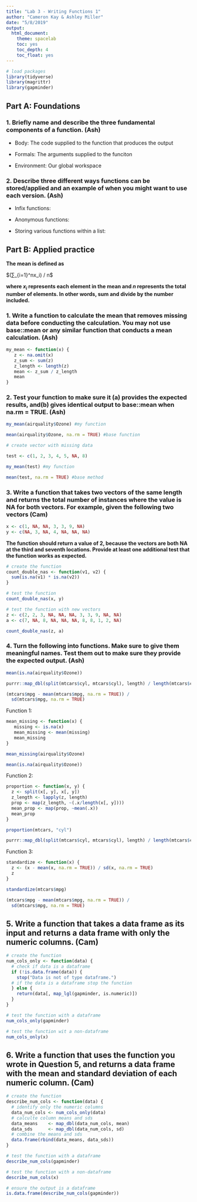 ```yaml
---
title: "Lab 3 - Writing Functions 1"
author: "Cameron Kay & Ashley Miller"
date: "5/8/2019"
output: 
  html_document:
    theme: spacelab
    toc: yes
    toc_depth: 4
    toc_float: yes
---
```


```r
# load packages
library(tidyverse)
library(magrittr)
library(gapminder)
```

## Part A: Foundations

### 1. Briefly name and describe the three fundamental components of a function. (Ash)

 + Body: The code supplied to the function that produces the output
 
 + Formals: The arguments supplied to the funciton
 
 + Environment: Our global workspace
 

### 2. Describe three different ways functions can be stored/applied and an example of when you might want to use each version. (Ash)

+ Infix functions: 

+ Anonymous functions:

+ Storing various functions within a list:


## Part B: Applied practice

**The mean is defined as**

$(∑_{i=1}^nx_i) / n$

**where $x_i$ represents each element in the mean and $n$ represents the total number of elements. In other words, sum and divide by the number included.**

### 1. Write a function to calculate the mean that removes missing data before conducting the calculation. You may not use base::mean or any similar function that conducts a mean calculation. (Ash)

```r

my_mean <- function(x) {
   z <- na.omit(x)
   z_sum <- sum(z)
   z_length <- length(z)
   mean <- z_sum / z_length
   mean
}

```

### 2. Test your function to make sure it (a) provides the expected results, and(b) gives identical output to base::mean when na.rm = TRUE. (Ash)

```r

my_mean(airquality$Ozone) #my function

mean(airquality$Ozone, na.rm = TRUE) #base function

# create vector with missing data

test <- c(1, 2, 3, 4, 5, NA, 8)

my_mean(test) #my function

mean(test, na.rm = TRUE) #base method

```

### 3. Write a function that takes two vectors of the same length and returns the total number of instances where the value is NA for both vectors. For example, given the following two vectors (Cam)

```r
x <- c(1, NA, NA, 3, 3, 9, NA)
y <- c(NA, 3, NA, 4, NA, NA, NA)
```

**The function should return a value of 2, because the vectors are both NA at the third and seventh locations. Provide at least one additional test that the function works as expected.**

```r
# create the function
count_double_nas <- function(v1, v2) {
  sum(is.na(v1) * is.na(v2))
}

# test the function
count_double_nas(x, y)

# test the function with new vectors
z <- c(2, 2, 3, NA, NA, NA, 3, 3, 9, NA, NA)
a <- c(7, NA, 8, NA, NA, NA, 8, 8, 1, 2, NA)

count_double_nas(z, a)
```

### 4. Turn the following into functions. Make sure to give them meaningful names. Test them out to make sure they provide the expected output. (Ash)

```r
mean(is.na(airquality$Ozone))

purrr::map_dbl(split(mtcars$cyl, mtcars$cyl), length) / length(mtcars$cyl)

(mtcars$mpg - mean(mtcars$mpg, na.rm = TRUE)) / 
  sd(mtcars$mpg, na.rm = TRUE) 
```

Function 1:

```r

mean_missing <- function(x) {
   missing <- is.na(x)
   mean_missing <- mean(missing)
   mean_missing
}

mean_missing(airquality$Ozone)

mean(is.na(airquality$Ozone))

```

Function 2:

```r

proportion <- function(x, y) {
  z <- split(x[, y], x[, y])
  z_length <- lapply(z, length)
  prop <- map(z_length, ~(.x/length(x[, y])))
  mean_prop <- map(prop, ~mean(.x))
  mean_prop
}

proportion(mtcars, "cyl")

purrr::map_dbl(split(mtcars$cyl, mtcars$cyl), length) / length(mtcars$cyl)

```

Function 3:

```r

standardize <- function(x) {
  z <- (x - mean(x, na.rm = TRUE)) / sd(x, na.rm = TRUE) 
  z
}

standardize(mtcars$mpg)

(mtcars$mpg - mean(mtcars$mpg, na.rm = TRUE)) / 
  sd(mtcars$mpg, na.rm = TRUE) 

```

## 5. Write a function that takes a data frame as its input and returns a data frame with only the numeric columns. (Cam)

```r
# create the function
num_cols_only <- function(data) {
  # check if data is a dataframe 
  if (!is.data.frame(data)) {
    stop("Data is not of type dataframe.")
  # if the data is a dataframe stop the function
  } else {
    return(data[, map_lgl(gapminder, is.numeric)])
  }
}

# test the function with a dataframe
num_cols_only(gapminder)

# test the function wit a non-dataframe
num_cols_only(x)
```

## 6. Write a function that uses the function you wrote in Question 5, and returns a data frame with the mean and standard deviation of each numeric column. (Cam)

```r
# create the function
describe_num_cols <- function(data) {
  # identify only the numeric columns
  data_num_cols <- num_cols_only(data)
  # calculte column means and sds
  data_means    <- map_dbl(data_num_cols, mean)
  data_sds      <- map_dbl(data_num_cols, sd)
  # combine the means and sds 
  data.frame(rbind(data_means, data_sds))
}

# test the function with a dataframe
describe_num_cols(gapminder)

# test the function with a non-dataframe
describe_num_cols(x)

# ensure the output is a dataframe
is.data.frame(describe_num_cols(gapminder))
```
